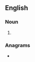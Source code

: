==English==

===Noun===
{{head|en|noun form}}

# {{plural of|en|conservationist}}

===Anagrams===
* {{anagrams|en|a=aceiinnoorsssttv|conversationists}}